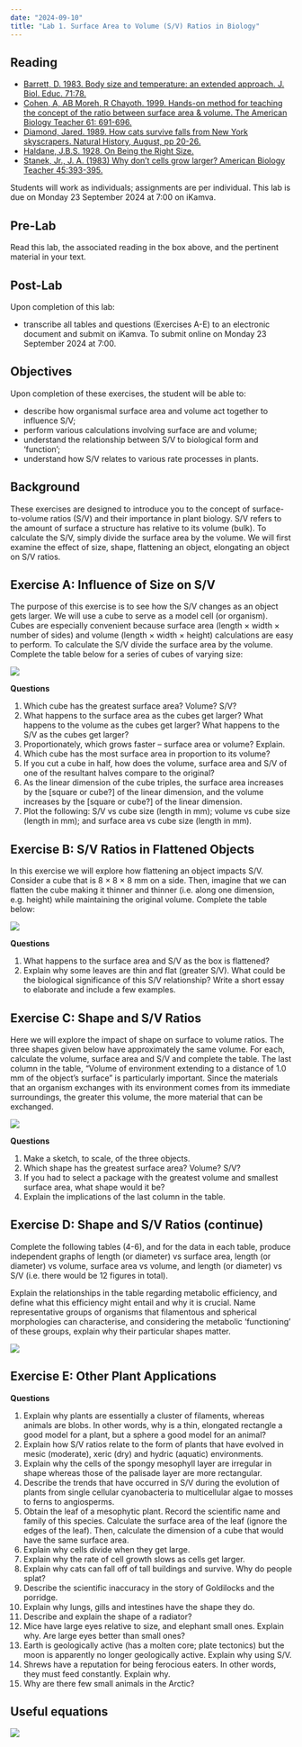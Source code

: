 ```yaml
---
date: "2024-09-10"
title: "Lab 1. Surface Area to Volume (S/V) Ratios in Biology"
---
```


::: callout-note
## Reading

- [Barrett, D. 1983. Body size and temperature: an extended approach. J. Biol. Educ. 71:78.](../docs/Barrett_1983.pdf)
- [Cohen, A, AB Moreh, R Chayoth. 1999. Hands-on method for teaching the concept of the ratio between surface area & volume. The American Biology Teacher 61: 691-696.](../docs/Cohen_et_al_1999.pdf)
- [Diamond, Jared. 1989. How cats survive falls from New York skyscrapers. Natural History, August, pp 20-26.](../docs/Diamond_1989.pdf)
- [Haldane, J.B.S. 1928. On Being the Right Size.](../docs/Haldane_1928.pdf)
- [Stanek, Jr., J. A. (1983) Why don't cells grow larger? American Biology Teacher 45:393-395.](../docs/Stanek_1983.pdf)
:::

Students will work as individuals; assignments are per individual. This lab is due on Monday 23 September 2024 at 7:00 on iKamva.

## Pre-Lab

Read this lab, the associated reading in the box above, and the pertinent material in your text.

## Post-Lab

Upon completion of this lab:

- transcribe all tables and questions (Exercises A-E) to an electronic document and submit on iKamva. To submit online on Monday 23 September 2024 at 7:00.

## Objectives

Upon completion of these exercises, the student will be able to:

- describe how organismal surface area and volume act together to influence S/V;
- perform various calculations involving surface are and volume;
- understand the relationship between S/V to biological form and ‘function’;
- understand how S/V relates to various rate processes in plants.

## Background

These exercises are designed to introduce you to the concept of surface-to-volume ratios (S/V) and their importance in plant biology. S/V refers to the amount of surface a structure has relative to its volume (bulk). To calculate the S/V, simply divide the surface area by the volume. We will first examine the effect of size, shape, flattening an object, elongating an object on S/V ratios.

## Exercise A: Influence of Size on S/V

The purpose of this exercise is to see how the S/V changes as an object gets larger. We will use a cube to serve as a model cell (or organism). Cubes are especially convenient because surface area (length × width × number of sides) and volume (length × width × height) calculations are easy to perform. To calculate the S/V divide the surface area by the volume. Complete the table below for a series of cubes of varying size:

![](/images/BDC223_Lab1_Table1.png)

**Questions**

1. Which cube has the greatest surface area? Volume? S/V?
2. What happens to the surface area as the cubes get larger? What happens to the volume as the cubes get larger? What happens to the S/V as the cubes get larger?
3. Proportionately, which grows faster – surface area or volume? Explain.
4. Which cube has the most surface area in proportion to its volume?
5. If you cut a cube in half, how does the volume, surface area and S/V of one of the resultant halves compare to the original?
6. As the linear dimension of the cube triples, the surface area increases by the \[square or cube?\] of the linear dimension, and the volume increases by the \[square or cube?\] of the linear dimension.
7. Plot the following: S/V vs cube size (length in mm); volume vs cube size (length in mm); and surface area vs cube size (length in mm).

## Exercise B: S/V Ratios in Flattened Objects

In this exercise we will explore how flattening an object impacts S/V. Consider a cube that is 8 × 8 × 8 mm on a side. Then, imagine that we can flatten the cube making it thinner and thinner (i.e. along one dimension, e.g. height) while maintaining the original volume. Complete the table below:

![](/images/BDC223_Lab1_Table2.png)

**Questions**

1. What happens to the surface area and S/V as the box is flattened?
2. Explain why some leaves are thin and flat (greater S/V). What could be the biological significance of this S/V relationship? Write a short essay to elaborate and include a few examples.

## Exercise C: Shape and S/V Ratios

Here we will explore the impact of shape on surface to volume ratios. The three shapes given below have approximately the same volume. For each, calculate the volume, surface area and S/V and complete the table. The last column in the table, “Volume of environment extending to a distance of 1.0 mm of the object’s surface” is particularly important. Since the materials that an organism exchanges with its environment comes from its immediate surroundings, the greater this volume, the more material that can be exchanged.

![](/images/BDC223_Lab1_Table3.png)

**Questions**

1. Make a sketch, to scale, of the three objects.
2. Which shape has the greatest surface area? Volume? S/V?
3. If you had to select a package with the greatest volume and smallest surface area, what shape would it be?
4. Explain the implications of the last column in the table.

## Exercise D: Shape and S/V Ratios (continue)
Complete the following tables (4-6), and for the data in each table, produce independent graphs of length (or diameter) vs surface area, length (or diameter) vs volume, surface area vs volume, and length (or diameter) vs S/V (i.e. there would be 12 figures in total).

Explain the relationships in the table regarding metabolic efficiency, and define what this efficiency might entail and why it is crucial. Name representative groups of organisms that filamentous and spherical morphologies can characterise, and considering the metabolic ‘functioning’ of these groups, explain why their particular shapes matter.

![](/images/BDC223_Lab1_Table4-6.png)

## Exercise E: Other Plant Applications

**Questions**

1. Explain why plants are essentially a cluster of filaments, whereas animals are blobs. In other words, why is a thin, elongated rectangle a good model for a plant, but a sphere a good model for an animal?
2. Explain how S/V ratios relate to the form of plants that have evolved in mesic (moderate), xeric (dry) and hydric (aquatic) environments.
3. Explain why the cells of the spongy mesophyll layer are irregular in shape whereas those of the palisade layer are more rectangular.
4. Describe the trends that have occurred in S/V during the evolution of plants from single cellular cyanobacteria to multicellular algae to mosses to ferns to angiosperms.
5. Obtain the leaf of a mesophytic plant. Record the scientific name and family of this species. Calculate the surface area of the leaf (ignore the edges of the leaf). Then, calculate the dimension of a cube that would have the same surface area. 
6. Explain why cells divide when they get large.
7. Explain why the rate of cell growth slows as cells get larger.
8. Explain why cats can fall off of tall buildings and survive. Why do people splat?
9. Describe the scientific inaccuracy in the story of Goldilocks and the porridge.
10. Explain why lungs, gills and intestines have the shape they do.
11. Describe and explain the shape of a radiator?
12. Mice have large eyes relative to size, and elephant small ones. Explain why. Are large eyes better than small ones?
13. Earth is geologically active (has a molten core; plate tectonics) but the moon is apparently no longer geologically active. Explain why using S/V.
14. Shrews have a reputation for being ferocious eaters. In other words, they must feed constantly. Explain why.
15. Why are there few small animals in the Arctic?

## Useful equations

![](/images/BDC223_Lab1_equations.png)
